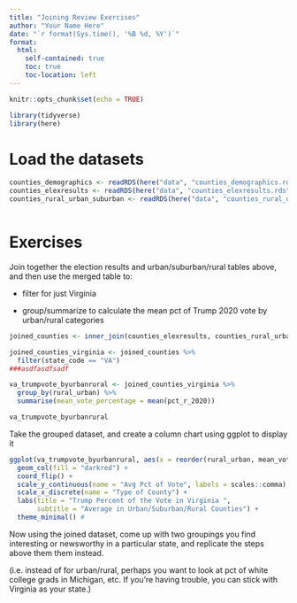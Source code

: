 ```yaml
---
title: "Joining Review Exercises"
author: "Your Name Here"
date: "`r format(Sys.time(), '%B %d, %Y')`"
format:
  html:
    self-contained: true
    toc: true
    toc-location: left
---
```


```r
knitr::opts_chunk$set(echo = TRUE)

library(tidyverse)
library(here)

```


# Load the datasets

```r

counties_demographics <- readRDS(here("data", "counties_demographics.rds"))
counties_elexresults <- readRDS(here("data", "counties_elexresults.rds"))
counties_rural_urban_suburban <- readRDS(here("data", "counties_rural_urban_suburban.rds"))



```

# Exercises

Join together the election results and urban/suburban/rural tables above, and then use the merged table to:

-   filter for just Virginia

-   group/summarize to calculate the mean pct of Trump 2020 vote by urban/rural categories

```r
joined_counties <- inner_join(counties_elexresults, counties_rural_urban_suburban, by = "geoid")

joined_counties_virginia <- joined_counties %>% 
  filter(state_code == "VA")
###asdfasdfsadf

```

```r
va_trumpvote_byurbanrural <- joined_counties_virginia %>% 
  group_by(rural_urban) %>% 
  summarise(mean_vote_percentage = mean(pct_r_2020))

va_trumpvote_byurbanrural

```

Take the grouped dataset, and create a column chart using ggplot to display it

```r

ggplot(va_trumpvote_byurbanrural, aes(x = reorder(rural_urban, mean_vote_percentage), y = mean_vote_percentage)) + 
  geom_col(fill = "darkred") +
  coord_flip() +
  scale_y_continuous(name = "Avg Pct of Vote", labels = scales::comma) +
  scale_x_discrete(name = "Type of County") +
  labs(title = "Trump Percent of the Vote in Virginia ", 
       subtitle = "Average in Urban/Suburban/Rural Counties") +
  theme_minimal() #

```

Now using the joined dataset, come up with two groupings you find interesting or newsworthy in a particular state, and replicate the steps above them them instead.

(i.e. instead of for urban/rural, perhaps you want to look at pct of white college grads in Michigan, etc. If you're having trouble, you can stick with Virginia as your state.)

```r




```


```r





```
